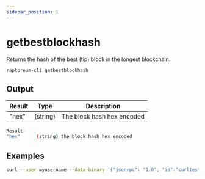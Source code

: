 ```yaml
---
sidebar_position: 1
---
```


# getbestblockhash

Returns the hash of the best (tip) block in the longest blockchain.

`raptoreum-cli getbestblockhash`

<!-- <ReactPlayer playing controls url={[
    {src: `${require('./assets/placeholder.webm').default}`, type: 'video/webm'}]} /> -->

## Output

| Result | Type | Description |
|--|--|--|
| "hex" | (string) | The block hash hex encoded |

```bash
Result:
"hex"      (string) the block hash hex encoded
```


## Examples

```bash
curl --user myusername --data-binary '{"jsonrpc": "1.0", "id":"curltest", "method": "getbestblockhash", "params": [] }' -H 'content-type: text/plain;' http://127.0.0.1:9998/
```

